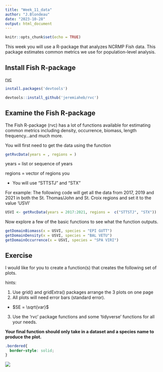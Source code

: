 ```yaml
---
title: "Week_11_data"
author: "J.Blondeau"
date: "2023-10-28"
output: html_document
---
```


```r
knitr::opts_chunk$set(echo = TRUE)
```

This week you will use a R-package that analyzes NCRMP Fish data. This package estimates common metrics we use for population-level analysis.

## Install Fish R-package

[rvc](https://github.com/jeremiaheb/rvc)

```r
install.packages('devtools')

devtools::install_github('jeremiaheb/rvc')
```



## Examine the Fish R-package

The Fish R-package (rvc) has a lot of functions available for estimating common metrics including density, occurrence, biomass, length frequency...and much more.

You will first need to get the data using the function

``` .r
getRvcData(years = , regions = )
```

years = list or sequence of years

regions = vector of regions you

- You will use "STTSTJ" and "STX"

For example:  The following code will get all the data from 2017, 2019 and 2021 in both the St. Thomas/John and St. Croix regions and set it to the value 'USVI'

```r
USVI <- getRvcData(years = 2017:2021, regions =  c("STTSTJ", "STX"))
```

Now explore a few of the basic functions to see what the function outputs.

```r
getDomainBiomass(x = USVI, species = "EPI GUTT")
getDomainDensity(x = USVI, species = "BAL VETU")
getDomainOccurrence(x = USVI, species = "SPA VIRI")
```


## Exercise

I would like for you to create a function(s) that creates the following set of plots.

hints:

1) Use grid() and gridExtra() packages arrange the 3 plots on one page
2) All plots will need error bars (standard error). 
- $SE = \sqrt{var}$
3) Use the 'rvc'  package functions and some 'tidyverse' functions for all your needs.

**Your final function should only take in a dataset and a species name to produce the plot.**

```css
.bordered{
  border-style: solid;
}
```
<div class = "bordered">
![](solution_plot_example.jpeg)
</div>


